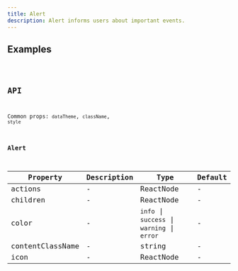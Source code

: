 ```yaml
---
title: Alert
description: Alert informs users about important events.
---
```


## Examples

<code src="./demo/basic.tsx" />

## API

Common props: `dataTheme`, `className`, `style`

### Alert

| Property | Description | Type | Default |
| --- | --- | --- | --- |
| actions | - | ReactNode | - |
| children | - | ReactNode | - |
| color | - | `info` \| `success` \| `warning` \| `error` | - |
| contentClassName | - | string | - |
| icon | - | ReactNode | - |
